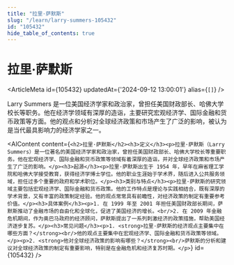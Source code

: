 ```yaml
---
title: "拉里·萨默斯"
slug: "/learn/larry-summers-105432"
id: "105432"
hide_table_of_contents: true
---
```



# 拉里·萨默斯

<ArticleMeta id={105432} updatedAt={'2024-09-12 13:00:01'} alias={`[]`} />
<div className='border-solid border-b border-t-0 my-4 border-[var(--ifm-color-gray-300)]' />

Larry Summers 是一位美国经济学家和政治家，曾担任美国财政部长、哈佛大学校长等职务。他在经济学领域有深厚的造诣，主要研究宏观经济学、国际金融和货币政策等方面。他的观点和分析对全球经济政策和市场产生了广泛的影响，被认为是当代最具影响力的经济学家之一。

<AIContent content={`<h2>拉里·萨默斯</h2><h3>定义</h3><p>拉里·萨默斯（Larry Summers）是一位著名的美国经济学家和政治家，曾担任美国财政部长、哈佛大学校长等重要职务。他在宏观经济学、国际金融和货币政策等领域有着深厚的造诣，并对全球经济政策和市场产生了广泛的影响。</p><h3>起源</h3><p>拉里·萨默斯出生于 1954 年，早年在麻省理工学院和哈佛大学接受教育，获得经济学博士学位。他的职业生涯始于学术界，随后进入公共服务领域，担任过多个重要的政府和学术职位。</p><h3>类别与特点</h3><p>拉里·萨默斯的研究领域主要包括宏观经济学、国际金融和货币政策。他的工作特点是理论与实践相结合，既有深厚的学术背景，又有丰富的政策制定经验。他的观点常常具有前瞻性，对经济政策的制定有重要参考价值。</p><h3>具体案例</h3><p>1. 在 1999 年至 2001 年担任美国财政部长期间，萨默斯推动了金融市场的自由化和全球化，促进了美国经济的增长。<br/>2. 在 2009 年金融危机期间，作为奥巴马政府的经济顾问，萨默斯提出了一系列刺激经济的政策措施，帮助美国经济逐步复苏。</p><h3>常见问题</h3><p>1. <strong>拉里·萨默斯的经济观点主要集中在哪些方面？</strong><br/>他的观点主要集中在宏观经济学、国际金融和货币政策等领域。</p><p>2. <strong>他对全球经济政策的影响有哪些？</strong><br/>萨默斯的分析和建议对全球经济政策的制定有重要影响，特别是在金融危机和经济复苏时期。</p>`} id={105432} />
